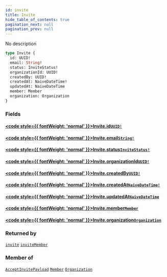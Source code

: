 ```yaml
---
id: invite
title: Invite
hide_table_of_contents: true
pagination_next: null
pagination_prev: null
---
```








No description

```graphql
type Invite {
  id: UUID!
  email: String!
  status: InviteStatus!
  organizationId: UUID!
  createdBy: UUID!
  createdAt: NaiveDateTime!
  updatedAt: NaiveDateTime
  member: Member
  organization: Organization
}
```


### Fields

#### [<code style={{ fontWeight: 'normal' }}>Invite.<b>id</b></code>](#)<Bullet />[`UUID!`](/scalars/uuid) <Badge class="secondary" text="non-null"/> <Badge class="secondary" text="scalar"/>
> 
> 

#### [<code style={{ fontWeight: 'normal' }}>Invite.<b>email</b></code>](#)<Bullet />[`String!`](/scalars/string) <Badge class="secondary" text="non-null"/> <Badge class="secondary" text="scalar"/>
> 
> 

#### [<code style={{ fontWeight: 'normal' }}>Invite.<b>status</b></code>](#)<Bullet />[`InviteStatus!`](/enums/invite-status) <Badge class="secondary" text="non-null"/> <Badge class="secondary" text="enum"/>
> 
> 

#### [<code style={{ fontWeight: 'normal' }}>Invite.<b>organizationId</b></code>](#)<Bullet />[`UUID!`](/scalars/uuid) <Badge class="secondary" text="non-null"/> <Badge class="secondary" text="scalar"/>
> 
> 

#### [<code style={{ fontWeight: 'normal' }}>Invite.<b>createdBy</b></code>](#)<Bullet />[`UUID!`](/scalars/uuid) <Badge class="secondary" text="non-null"/> <Badge class="secondary" text="scalar"/>
> 
> 

#### [<code style={{ fontWeight: 'normal' }}>Invite.<b>createdAt</b></code>](#)<Bullet />[`NaiveDateTime!`](/scalars/naive-date-time) <Badge class="secondary" text="non-null"/> <Badge class="secondary" text="scalar"/>
> 
> 

#### [<code style={{ fontWeight: 'normal' }}>Invite.<b>updatedAt</b></code>](#)<Bullet />[`NaiveDateTime`](/scalars/naive-date-time) <Badge class="secondary" text="scalar"/>
> 
> 

#### [<code style={{ fontWeight: 'normal' }}>Invite.<b>member</b></code>](#)<Bullet />[`Member`](/objects/member) <Badge class="secondary" text="object"/>
> 
> 

#### [<code style={{ fontWeight: 'normal' }}>Invite.<b>organization</b></code>](#)<Bullet />[`Organization`](/objects/organization) <Badge class="secondary" text="object"/>
> 
> 



### Returned by

[`invite`](/queries/invite)  <Badge class="secondary" text="query"/><Bullet />[`inviteMember`](/mutations/invite-member)  <Badge class="secondary" text="mutation"/>

### Member of

[`AcceptInvitePayload`](/objects/accept-invite-payload)  <Badge class="secondary" text="object"/><Bullet />[`Member`](/objects/member)  <Badge class="secondary" text="object"/><Bullet />[`Organization`](/objects/organization)  <Badge class="secondary" text="object"/>



